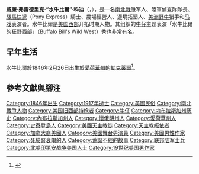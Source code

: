 {{Infobox Military Person
|name= 威廉·弗雷德里克·科迪<br>William Frederick Cody
| image       = Cody-Buffalo-Bill-LOC.jpg
| birth_name  = 威廉·弗雷德里克·科迪
| birth_date  = {{birth date|mf=yes|1846|2|26}}
| birth_place = {{USA}}[[愛荷華領地|愛荷華領地]][[勒克萊爾_(愛荷華州)|勒克萊爾]]
| death_date  = {{Death date and age|mf=yes|1917|1|10|1846|2|26}}
| death_place = {{USA}}[[科羅拉多州|科羅拉多州]][[丹佛|丹佛]]
| death_cause = Kidney failure
| resting_place = [[Lookout_Mountain,_Colorado|Lookout Mountain]], [[Golden,_Colorado|Golden, Colorado]]
| resting_place_coordinates = {{Coord|39|43|57|N|105|14|17|W|region:US-CO_type:landmark|display=inline|name=Grave of William "Buffalo Bill" Cody}}
| other_names = 「水牛比爾」科迪<br>
帕哈斯卡（Pahaska，長髮）<ref>{{cite web |title= Encyclopedia |work= The William F. Cody Archive |url= http://codyarchive.org/life/wfc.encyc.html |access-date= 2018-06-19 |quote= Pahaska, also Pe-Ha-Has-Ka and Paha-Haska, as translated from Lakota Sioux language, means "Long Hair," the name given to William F. Cody by the Sioux Nation.}}</ref>
| occupation = Army scout, Pony Express rider, [[Cowboy|ranch hand]], wagon train driver, [[Rome,_Kansas|town developer]], railroad contractor, bison hunter, fur trapper, gold prospector, showman
| known_for = 「水牛比爾的狂野西部」秀創辦人
| children = 4
| signature = Buffalo Bill Cody signature.svg
| spouse = {{marriage|{{link-en|露意莎·弗雷德里奇|Louisa Frederici}}|1866年3月6日}}
| module        = {{Infobox military person|embed=yes
| allegiance    = {{flag|United States of America}}
| branch        = {{army|United States of America}}
| serviceyears  = 1863－1865，1868－1872
| rank          = [[二等兵|二等兵]]（主要為[[偵察|偵察兵]]）
| servicenumber = 
| unit          = [[美國陸軍第3騎兵團|美國陸軍第3騎兵團]]、{{link-en|第七印第安納騎兵團|7th Regiment Indiana Cavalr}}（H連）
| commands      = 
| battles       = [[美國內戰|美國內戰]]、[[北美印第安戰爭|北美印第安戰爭]]（共參與16場戰鬥）
| battles_label = 
| awards        = [[榮譽勳章|榮譽勳章]]
}}
}}
'''威廉·弗雷德里克·“水牛比爾”·科迪'''（{{lang-en|William Frederick "Buffalo Bill" Cody}}，{{bd|1846年|2月26日|1917年|1月10日}}），是一名[[南北戰爭|南北戰爭]]军人、陸軍偵查隊隊長、[[驛馬快遞|驛馬快遞]]（Pony Express）騎士、農場經營人、邊境拓墾人、[[美洲野牛|美洲野牛]]猎手和[[马戏|马戏]]表演者。水牛比爾是[[美国西部|美国西部]]开拓时期人物。其组织的[[牛仔|牛仔]]主题表演「水牛比爾的狂野西部」（Buffalo Bill's Wild West）秀也非常有名。

== 早年生活 ==
水牛比爾於1846年2月26日出生於[[艾奥瓦州|愛荷華州]]的[[勒克萊爾_(愛荷華州)|勒克萊爾]]<ref>{{Cite web|title=Scott County Conservation Department|url=https://web.archive.org/web/20130730145943/http://www.scottcountyiowa.com/conservation/buffalobill_history.php|access-date=2021-11-28|date=2013-07-30|work=web.archive.org}}</ref>。

== 參考文獻與腳注 ==
{{Reflist}}

{{美國邊境}}
{{Authority control}}
{{DEFAULTSORT:Buffalo Bill}}
[[Category:1846年出生|Category:1846年出生]]
[[Category:1917年逝世|Category:1917年逝世]]
[[Category:美國民俗|Category:美國民俗]]
[[Category:南北戰爭人物|Category:南北戰爭人物]]
[[Category:美国旧西部持枪者|Category:美国旧西部持枪者]]
[[Category:牛仔|Category:牛仔]]
[[Category:内布拉斯加州历史|Category:内布拉斯加州历史]]
[[Category:內布拉斯加州人|Category:內布拉斯加州人]]
[[Category:懷俄明州人|Category:懷俄明州人]]
[[Category:愛荷華州人|Category:愛荷華州人]]
[[Category:史泰登島人|Category:史泰登島人]]
[[Category:美國天主教徒|Category:美國天主教徒]]
[[Category:天主教皈依者|Category:天主教皈依者]]
[[Category:加拿大裔美國人|Category:加拿大裔美國人]]
[[Category:美國舞台男演員|Category:美國舞台男演員]]
[[Category:美國男性作家|Category:美國男性作家]]
[[Category:死於腎衰竭的人|Category:死於腎衰竭的人]]
[[Category:荒誕不經的故事|Category:荒誕不經的故事]]
[[Category:联邦陆军士兵|Category:联邦陆军士兵]]
[[Category:北美印第安战争美国人士|Category:北美印第安战争美国人士]]
[[Category:19世纪美国男作家|Category:19世纪美国男作家]]